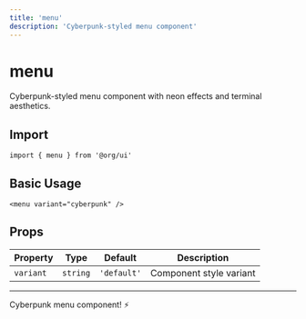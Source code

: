 ```yaml
---
title: 'menu'
description: 'Cyberpunk-styled menu component'
---
```


# menu

Cyberpunk-styled menu component with neon effects and terminal aesthetics.

## Import

```svelte
import { menu } from '@org/ui'
```

## Basic Usage

```svelte
<menu variant="cyberpunk" />
```

## Props

| Property | Type | Default | Description |
|----------|------|---------|-------------|
| `variant` | `string` | `'default'` | Component style variant |

---

Cyberpunk menu component! ⚡
